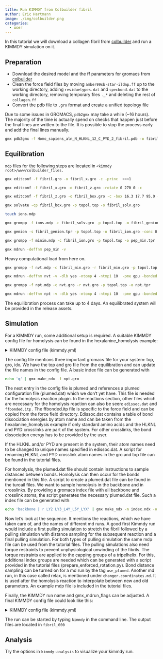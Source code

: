 ```yaml
---
title: Run KIMMDY from Colbuilder fibril
author: Eric Hartmann
image: ./img/colbuilder.png
categories:
  - user
---
```


In this tutorial we will download a collagen fibril from [colbuilder](https://colbuilder.h-its.org/)
and run a KIMMDY simulation on it.

## Preparation

- Download the desired model and the ff parameters for gromacs from [colbuilder](https://colbuilder.h-its.org/)
- Clean the force field files by moving `amber99sb-star-ildnp.ff` up to the working directory, adding `residuetypes.dat` and `specbond.dat` to the working directory, removing temporary files `._*` and deleting the rest of `collagen.ff`
- Convert the pdb file to `.gro` format and create a unified topology file

::: {.callout-caution}
Due to some issues in GROMACS, `pdb2gmx` may take a while (~16 hours).
The majority of the time is actually spend on checks that happen just before the final lines are written to the file.
It is possible to stop the process early and add the final lines manually.
:::

```bash
gmx pdb2gmx -f Homo_sapiens_aln_N_HLKNL_12_C_PYD_2_fibril.pdb -o fibril2.gro -ignh -water tip3p -merge all <<<1
```


## Equilibration

`mdp` files for the following steps are located in `<kimmdy root>/www/colbuilder_files.`

```bash
gmx editconf -f fibril.gro -o fibril_x.gro -c -princ  <<<1

gmx editconf -f fibril_x.gro -o fibril_z.gro -rotate 0 270 0 -c

gmx editconf -f fibril_z.gro -o fibril_box.gro -c -box 16.3 17.7 95.0 -bt triclinic

gmx solvate -cp fibril_box.gro -p topol.top -o fibril_solv.gro

touch ions.mdp

gmx grompp -f ions.mdp -c fibril_solv.gro -p topol.top -o fibril_genion.tpr

gmx genion -s fibril_genion.tpr -p topol.top -o fibril_ion.gro -conc 0.15 -neutral

gmx grompp -f minim.mdp -c fibril_ion.gro -p topol.top -o pep_min.tpr

gmx mdrun -deffnm pep_min -v
```


::: {.callout-caution}
Heavy computational load from here on.
:::


```bash
gmx grompp -f nvt.mdp -c fibril_min.gro -r fibril_min.gro -p topol.top -o nvt.tpr

gmx mdrun -deffnm nvt -v -dlb yes -ntomp 4 -ntmpi 10  -pme gpu -bonded gpu -npme 1

gmx grompp -f npt.mdp -c nvt.gro -r nvt.gro -p topol.top -o npt.tpr

gmx mdrun -deffnm npt -v -dlb yes -ntomp 4 -ntmpi 10  -pme gpu -bonded gpu -npme 1
```


::: {.callout-tip}
The equilibration process can take up to 4 days. An equilibrated system will be provided in the release assets.
<!-- TODO: add link to release assets -->
:::

## Simulation

For a KIMMDY run, some additional setup is required. A suitable KIMMDY config file for homolysis can be found in the hexalanine_homolysis example: 

<details>
  <summary>KIMMDY config file (kimmdy.yml)</summary>

```.yml
dryrun: false
name: 'hexalanine_homolysis_000'
max_tasks: 100
gromacs_alias: 'gmx'
gmx_mdrun_flags: -maxh 24 -dlb yes -nt 8
ff: 'amber99sb-star-ildnp.ff'
top: 'hexala_out.top'
gro: 'npt.gro'
ndx: 'index.ndx'
plumed: 'plumed.dat'
mds:
  pull:
    mdp: 'pull_fibril.mdp'
  pull:
    mdp: 'md.mdp'
    use_plumed: true
  relax:
    mdp: 'md_slow_growth.mdp'
changer:
  coordinates:
    md: 'relax'
    slow_growth: True
  topology:
    parameterization: 'basic' 
reactions:
  homolysis:
    edis: 'edissoc.dat'
    itp: 'ffbonded.itp'
sequence:
  - equilibrium
  - pull  
  - reactions
  - equilibrium
  - pull

```


</details>

The config file mentions three important gromacs file for your system: top, gro, idx.
We have the top and gro file from the equilibration and can update the file names in the config file.
A basic index file can be generated with

```bash
echo 'q' | gmx make_ndx -f npt.gro
```

The next entry in the config file is plumed and references a plumed configuration file (plumed.dat) which we don't yet have.
This file is needed for the homolysis reaction plugin.
In the reactions section, other files which are necessary for the homolysis reaction can also be seen: `edissoc.dat` and `ffbonded.itp.`
The ffbonded.itp file is specific to the force field and can be copied from the force field directory.
Edissoc.dat contains a table of bond dissociation energies by atom name and can be taken from the hexalanine_homolysis example if only standard amino acids and the HLKNL and PYD crosslinks are part of the system.
For other crosslinks, the bond dissociation energy has to be provided by the user.

If the HLKNL and/or PYD are present in the system, their atom names need to be changed to unique names specified in edissoc.dat.
A script for renaming HLKNL and PYD crosslink atom names in the gro and top file can be found in the tutorial files.

For homolysis, the plumed.dat file should contain instructions to sample distances between bonds.
Homolysis can then occur for the bonds mentioned in this file.
A script to create a plumed.dat file can be found in the turoail files.
We want to sample homolysis in the backbone and in crosslinks.
By providing a gromacs index file with all backbone and crosslink atoms, the script generates the necessary plumed.dat file.
Such a index file can be generated with 

```bash
echo 'backbone | r LY2 LY3_L4Y_L5Y_LYX' | gmx make_ndx -n index.ndx -o index.ndx
```

Now let's look at the sequence.
It mentions the reactions, which we have taken care of, and the names of different md runs.
A good first Kimmdy run would include a first pulling simulation to stretch the fibril followed by a pulling simulation with distance sampling for the subsequent reaction and a final pulling simulation.
For both types of pulling simulation the same mdp file can be used from the tutorial files.
The pulling simulations also need torque restraints to prevent unphysiological unwinding of the fibrils.
The torque restraints are applied to the capping groups of a tripelhelix.
For this, additional index groups are needed which can be generated with a script provided in the tutorial files (prepare_enforced_rotation.py).
Bond distance sampling can be turned on for a md run by the tag `use_plumed`.
Another md run, in this case called relax, is mentioned under `changer.coordinates.md`.
It is used after the homolysis reaction to interpolate between new and old parameters.
An example mdp file is included in the tutorial files. 

Finally, the KIMMDY run name and gmx_mdrun_flags can be adjusted.
A final KIMMDY config file could look like this:

<details>
  <summary>KIMMDY config file (kimmdy.yml)</summary>

```.yml
# yaml-language-server: $schema=../../src/kimmdy/kimmdy-yaml-schema.json

dryrun: false
name: 'fibril_000'
max_tasks: 100
gromacs_alias: 'gmx'
gmx_mdrun_flags: -maxh 24 -dlb yes -ntomp 4 -ntmpi 10  -pme gpu -bonded gpu -npme 1
ff: 'amber99sb-star-ildnp.ff'
top: 'topol.top'
gro: 'npt.gro'
ndx: 'index.ndx'
plumed: 'plumed.dat'
mds:
  pull:
    mdp: 'pull_fibril.mdp'
  sample:
    mdp: 'pull_fibril.mdp'
    use_plumed: true
  relax:
    mdp: 'pull_fibril_slow_growth.mdp'
changer:
  coordinates:
    md: 'relax'
    slow_growth: True
  topology:
    parameterization: 'basic' 
reactions:
  homolysis:
    edis: 'edissoc.dat'
    itp: 'ffbonded.itp'
sequence:
  - pull
  - sample  
  - reactions
  - pull
```

</details>

The run can be started by typing `kimmdy` in the command line.
The output files are located in `fibril_000`

## Analysis

Try the options in `kimmdy-analysis` to visualize your kimmdy run.
